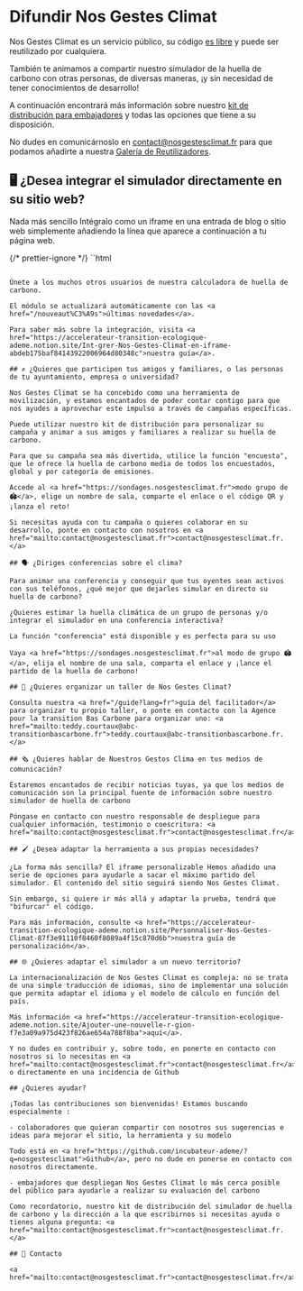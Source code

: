 # Difundir Nos Gestes Climat

Nos Gestes Climat es un servicio público, su código <a href="/documentation">es libre</a> y puede ser reutilizado por cualquiera.

También te animamos a compartir nuestro simulador de la huella de carbono con otras personas, de diversas maneras, ¡y sin necesidad de tener conocimientos de desarrollo!

A continuación encontrará más información sobre nuestro <a href="/NGC_Kit.diffusion.zip">kit de distribución para embajadores</a> y todas las opciones que tiene a su disposición.

No dudes en comunicárnoslo en <a href="mailto:contact@nosgestesclimat.fr">contact@nosgestesclimat.fr</a> para que podamos añadirte a nuestra <a href="/ambassadeurs">Galería de Reutilizadores</a>.

## 🖥️ ¿Desea integrar el simulador directamente en su sitio web?

Nada más sencillo Intégralo como un iframe en una entrada de blog o sitio web simplemente añadiendo la línea que aparece a continuación a tu página web.

{/* prettier-ignore */}
``html
<script
  id="nosgestesclimat"
  src="https://nosgestesclimat.fr/iframe.js">
</script>
```

Únete a los muchos otros usuarios de nuestra calculadora de huella de carbono.

El módulo se actualizará automáticamente con las <a href="/nouveaut%C3%A9s">últimas novedades</a>.

Para saber más sobre la integración, visita <a href="https://accelerateur-transition-ecologique-ademe.notion.site/Int-grer-Nos-Gestes-Climat-en-iframe-abdeb175baf84143922006964d80348c">nuestra guía</a>.

## ✊ ¿Quieres que participen tus amigos y familiares, o las personas de tu ayuntamiento, empresa o universidad?

Nos Gestes Climat se ha concebido como una herramienta de movilización, y estamos encantados de poder contar contigo para que nos ayudes a aprovechar este impulso a través de campañas específicas.

Puede utilizar nuestro kit de distribución para personalizar su campaña y animar a sus amigos y familiares a realizar su huella de carbono.

Para que su campaña sea más divertida, utilice la función "encuesta", que le ofrece la huella de carbono media de todos los encuestados, global y por categoría de emisiones.

Accede al <a href="https://sondages.nosgestesclimat.fr">modo grupo de 🏟️</a>, elige un nombre de sala, comparte el enlace o el código QR y ¡lanza el reto!

Si necesitas ayuda con tu campaña o quieres colaborar en su desarrollo, ponte en contacto con nosotros en <a href="mailto:contact@nosgestesclimat.fr">contact@nosgestesclimat.fr.</a>

## 🗣️ ¿Diriges conferencias sobre el clima?

Para animar una conferencia y conseguir que tus oyentes sean activos con sus teléfonos, ¿qué mejor que dejarles simular en directo su huella de carbono?

¿Quieres estimar la huella climática de un grupo de personas y/o integrar el simulador en una conferencia interactiva?

La función "conferencia" está disponible y es perfecta para su uso

Vaya <a href="https://sondages.nosgestesclimat.fr">al modo de grupo 🏟️</a>, elija el nombre de una sala, comparta el enlace y ¡lance el partido de la huella de carbono!

## 👥 ¿Quieres organizar un taller de Nos Gestes Climat?

Consulta nuestra <a href="/guide?lang=fr">guía del facilitador</a> para organizar tu propio taller, o ponte en contacto con la Agence pour la transition Bas Carbone para organizar uno: <a href="mailto:teddy.courtaux@abc-transitionbascarbone.fr">teddy.courtaux@abc-transitionbascarbone.fr.</a>

## 🗞️ ¿Quieres hablar de Nuestros Gestos Clima en tus medios de comunicación?

Estaremos encantados de recibir noticias tuyas, ya que los medios de comunicación son la principal fuente de información sobre nuestro simulador de huella de carbono

Póngase en contacto con nuestro responsable de despliegue para cualquier información, testimonio o coescritura: <a href="mailto:contact@nosgestesclimat.fr">contact@nosgestesclimat.fr</a>

## 🖌️ ¿Desea adaptar la herramienta a sus propias necesidades?

¿La forma más sencilla? El iframe personalizable Hemos añadido una serie de opciones para ayudarle a sacar el máximo partido del simulador. El contenido del sitio seguirá siendo Nos Gestes Climat.

Sin embargo, si quiere ir más allá y adaptar la prueba, tendrá que "bifurcar" el código.

Para más información, consulte <a href="https://accelerateur-transition-ecologique-ademe.notion.site/Personnaliser-Nos-Gestes-Climat-87f3e91110f8460f8089a4f15c870d6b">nuestra guía de personalización</a>.

## 🌐 ¿Quieres adaptar el simulador a un nuevo territorio?

La internacionalización de Nos Gestes Climat es compleja: no se trata de una simple traducción de idiomas, sino de implementar una solución que permita adaptar el idioma y el modelo de cálculo en función del país.

Más información <a href="https://accelerateur-transition-ecologique-ademe.notion.site/Ajouter-une-nouvelle-r-gion-f7e3a09a975d423f826ae654a788f8ba">aquí</a>.

Y no dudes en contribuir y, sobre todo, en ponerte en contacto con nosotros si lo necesitas en <a href="mailto:contact@nosgestesclimat.fr">contact@nosgestesclimat.fr</a> o directamente en una incidencia de Github

## ¿Quieres ayudar?

¡Todas las contribuciones son bienvenidas! Estamos buscando especialmente :

- colaboradores que quieran compartir con nosotros sus sugerencias e ideas para mejorar el sitio, la herramienta y su modelo

Todo está en <a href="https://github.com/incubateur-ademe/?q=nosgestesclimat">Github</a>, pero no dude en ponerse en contacto con nosotros directamente.

- embajadores que despliegan Nos Gestes Climat lo más cerca posible del público para ayudarle a realizar su evaluación del carbono

Como recordatorio, nuestro kit de distribución del simulador de huella de carbono y la dirección a la que escribirnos si necesitas ayuda o tienes alguna pregunta: <a href="mailto:contact@nosgestesclimat.fr">contact@nosgestesclimat.fr.</a>

## 💌 Contacto

<a href="mailto:contact@nosgestesclimat.fr">contact@nosgestesclimat.fr</a>
